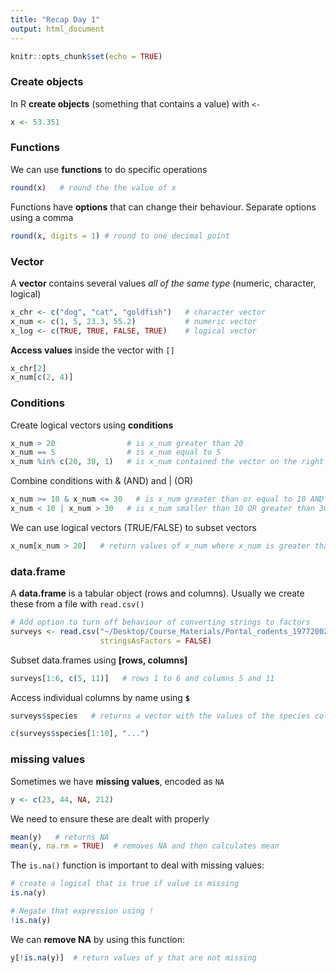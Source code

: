 ```yaml
---
title: "Recap Day 1"
output: html_document
---
```


```r
knitr::opts_chunk$set(echo = TRUE)
```

### Create objects

In R **create objects** (something that contains a value) with `<-`

```r
x <- 53.351
```

### Functions

We can use **functions** to do specific operations

```r
round(x)   # round the the value of x
```

Functions have **options** that can change their behaviour.
Separate options using a comma

```r
round(x, digits = 1) # round to one decimal point
```


### Vector

A **vector** contains several values _all of the same type_
(numeric, character, logical)

```r
x_chr <- c("dog", "cat", "goldfish")   # character vector
x_num <- c(1, 5, 23.3, 55.2)           # numeric vector
x_log <- c(TRUE, TRUE, FALSE, TRUE)    # logical vector
```

**Access values** inside the vector with `[]`

```r
x_chr[2]
x_num[c(2, 4)]
```


### Conditions

Create logical vectors using **conditions**

```r
x_num > 20                # is x_num greater than 20
x_num == 5                # is x_num equal to 5
x_num %in% c(20, 30, 1)   # is x_num contained the vector on the right
```

Combine conditions with & (AND) and | (OR)

```r
x_num >= 10 & x_num <= 30   # is x_num greater than or equal to 10 AND smaller than or equal to 30
x_num < 10 | x_num > 30   # is x_num smaller than 10 OR greater than 30
```

We can use logical vectors (TRUE/FALSE) to subset vectors

```r
x_num[x_num > 20]   # return values of x_num where x_num is greater than 20
```

### data.frame

A **data.frame** is a tabular object (rows and columns).
Usually we create these from a file with `read.csv()`

```r
# Add option to turn off behaviour of converting strings to factors
surveys <- read.csv("~/Desktop/Course_Materials/Portal_rodents_19772002_scinameUUIDs.csv",
                    stringsAsFactors = FALSE)
```

Subset data.frames using **[rows, columns]**

```r
surveys[1:6, c(5, 11)]   # rows 1 to 6 and columns 5 and 11
```

Access individual columns by name using **`$`**
```r
surveys$species   # returns a vector with the values of the species column
```

```r
c(surveys$species[1:10], "...")
```

### missing values

Sometimes we have **missing values**, encoded as `NA`

```r
y <- c(23, 44, NA, 212)
```

We need to ensure these are dealt with properly

```r
mean(y)   # returns NA
mean(y, na.rm = TRUE)  # removes NA and then calculates mean
```

The `is.na()` function is important to deal with missing values:

```r
# create a logical that is true if value is missing
is.na(y)

# Negate that expression using !
!is.na(y)
```

We can **remove NA** by using this function:

```r
y[!is.na(y)]  # return values of y that are not missing
```




























